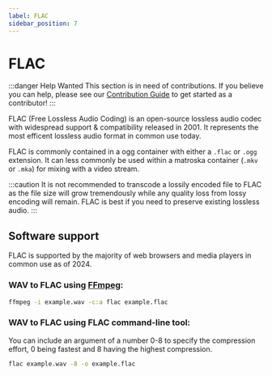 ```yaml
---
label: FLAC
sidebar_position: 7
---
```


# FLAC

:::danger Help Wanted
This section is in need of contributions. If you believe you can help, please see our [Contribution Guide](../contribution-guide.mdx) to get started as a contributor!
:::

FLAC (Free Lossless Audio Coding) is an open-source lossless audio codec with widespread support & compatibility released in 2001. It represents the most efficent lossless audio format in common use today.

FLAC is commonly contained in a ogg container with either a `.flac` or `.ogg` extension. It can less commonly be used within a matroska container (`.mkv` or `.mka`) for mixing with a video stream.

:::caution
It is not recommended to transcode a lossily encoded file to FLAC as the file size will grow tremendously while any quality loss from lossy encoding will remain. FLAC is best if you need to preserve existing lossless audio.
:::
## Software support
FLAC is supported by the majority of web browsers and media players in common use as of 2024.

### WAV to FLAC using [FFmpeg](../utilities/ffmpeg.mdx):

```bash
ffmpeg -i example.wav -c:a flac example.flac
```

### WAV to FLAC using FLAC command-line tool:
You can include an argument of a number 0-8 to specify the compression effort, 0 being fastest and 8 having the highest compression.
```bash
flac example.wav -8 -o example.flac
```